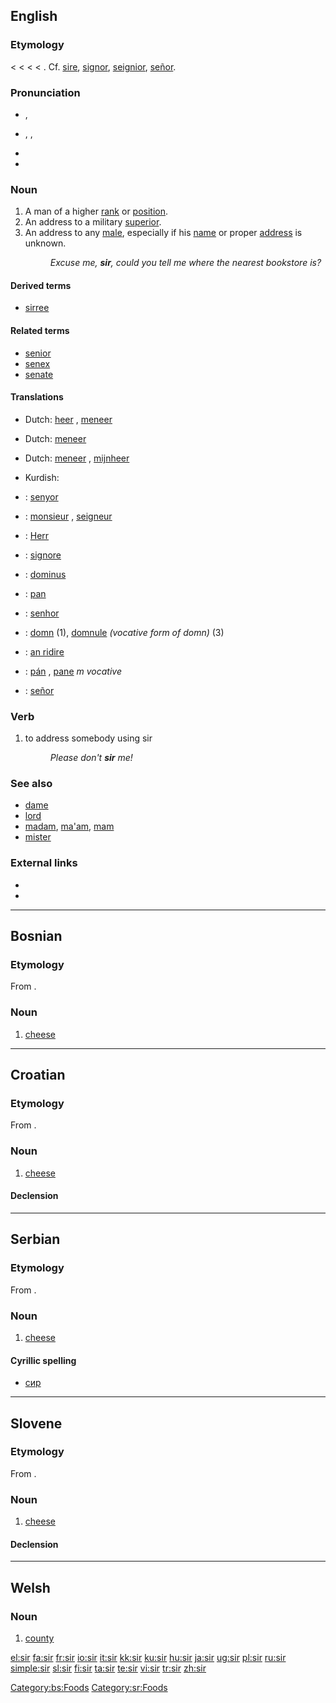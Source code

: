 {{wikipedia|dab=sir (disambiguation)}}
{{also|Sir|sır|sír|sîr|şîr}}
==English==

===Etymology===
< {{etyl|enm}} {{term|sir|lang=enm}} < {{etyl|fro}} {{term|sire||master, sir, lord}} <  {{etyl|la}} {{term|senior||[[older]], [[elder]]|lang=la}} < {{term|senex||old|lang=la}}. Cf. [[sire]], [[signor]], [[seignior]], [[señor]].

===Pronunciation===
* {{a|UK}} {{IPA|/sɜː(ɹ)/}}, {{SAMPA|/s3:(r)/}}
* {{a|US}} {{enPR|sûr}}, {{IPA|/sɝ/}}, {{SAMPA|/s3`/}}
* {{audio|en-us-sir.ogg|Audio (US)}}
* {{rhymes|ɜː(r)}}

===Noun===
{{wikipedia|sir|sir (title)}}
{{en-noun|sg=sir or Sir|s}}

# A man of a higher [[rank]] or [[position]].
# An address to a military [[superior]].
# An address to any [[male]], especially if his [[name]] or proper [[address]] is unknown.
#: ''Excuse me, '''sir''', could you tell me where the nearest bookstore is?''

====Derived terms====
* [[sirree]]

====Related terms====
* [[senior]]
* [[senex]]
* [[senate]]

====Translations====
{{trans-top| man of a higher rank or position}}
* Dutch: [[heer]] {{m}}, [[meneer]] {{m}}
{{trans-mid}}
{{trans-bottom}}

{{trans-top|address to a military superior}}
* Dutch: [[meneer]] {{m}}
{{trans-mid}}
{{trans-bottom}}

{{trans-top|address to any male, especially if his name or proper address is unknown}}
* Dutch: [[meneer]] {{m}}, [[mijnheer]] {{m}}
{{trans-mid}}
* Kurdish: {{KUchar|[[کاک]]}}
{{trans-bottom}}

{{checktrans-top}}
* {{ttbc|Catalan}}: [[senyor]] {{m}}
* {{ttbc|French}}: [[monsieur]] {{m}}, [[seigneur]] {{m}}
* {{ttbc|German}}: [[Herr]] {{m}}
* {{ttbc|Italian}}: [[signore]] {{m}}
* {{ttbc|Latin}}: [[dominus]] {{m}}
{{trans-mid}}
* {{ttbc|Polish}}: [[pan]] {{m}}
* {{ttbc|Portuguese}}: [[senhor]] {{m}}
* {{ttbc|Romanian}}: [[domn]] {{m}} (1), [[domnule]] ''(vocative form of domn)'' {{m}} (3)
* {{ttbc|Scottish Gaelic}}: [[An Ridire|an ridire]] {{m}}
* {{ttbc|Slovak}}: [[pán]] {{m}}, [[pane]] ''m vocative''
* {{ttbc|Spanish}}: [[señor]] {{m}}
{{trans-bottom}}

===Verb===
{{en-verb}}

# to address somebody using sir
#: ''Please don't '''sir''' me!''

===See also===
* [[dame]]
* [[lord]]
* [[madam]], [[ma'am]], [[mam]]
* [[mister]]

===External links===
* {{R:Webster 1913}}
* {{R:Century 1911}}

----

==Bosnian==

===Etymology===
From {{proto|Slavic|syrъ|lang=bs}}.

===Noun===
{{infl|bs|noun|g=m}}

# [[cheese]]

[[Category:bs:Foods]]

----

==Croatian==

===Etymology===
From {{proto|Slavic|syrъ|lang=hr}}.

===Noun===
{{infl|hr|noun|g=m|head=sȉr}}

# [[cheese]]

====Declension====
{{hr-decl-noun
|sir|sirevi
|sira|sireva
|siru|sirevima
|sir|sireve
|siru|sirevi
|siru|sirevima
|sirom|sirevima
}}

----

==Serbian==

===Etymology===
From {{proto|Slavic|syrъ|lang=sr}}.

===Noun===
{{infl|sr|noun|g=m}}

# [[cheese]]

====Cyrillic spelling====
* [[сир#Serbian|сир]]

[[Category:sr:Foods]]

----

==Slovene==

===Etymology===
From {{proto|Slavic|syrъ|lang=sl}}.

===Noun===
{{infl|sl|noun|g=m|dual|sira|plural|siri}}

# [[cheese]]

====Declension====
{{sl-noun-m1}}

----

==Welsh==

===Noun===
{{cy-noun|sir|f|siroedd}}

# [[county]]

[[el:sir]]
[[fa:sir]]
[[fr:sir]]
[[io:sir]]
[[it:sir]]
[[kk:sir]]
[[ku:sir]]
[[hu:sir]]
[[ja:sir]]
[[ug:sir]]
[[pl:sir]]
[[ru:sir]]
[[simple:sir]]
[[sl:sir]]
[[fi:sir]]
[[ta:sir]]
[[te:sir]]
[[vi:sir]]
[[tr:sir]]
[[zh:sir]]